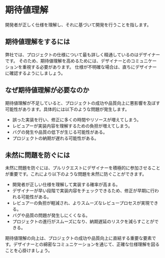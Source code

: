 # 期待値理解

開発者が正しく仕様を理解し、それに基づいて開発を行うことを指します。

## 期待値理解をするには
弊社では、プロジェクトの仕様について最も詳しく精通しているのはデザイナーです。
そのため、期待値理解を高めるためには、デザイナーとのコミュニケーションを重視する必要があります。
仕様が不明確な場合は、直ちにデザイナーに確認するようにしましょう。

## なぜ期待値理解が必要なのか
期待値理解が不足していると、プロジェクトの成功や品質向上に悪影響を及ぼす可能性があります。具体的には以下のような問題が発生します。
- 誤った実装を行い、修正に多くの時間やリソースが増えてしまう。
- レビュアーが実装内容を理解するための負担が増えてしまう。
- バグの発生や品質の低下が生じる可能性がある。
- プロジェクトの納期が遅れる可能性がある。

## 未然に問題を防ぐには
未然に問題を防ぐには、プルリクエストにデザイナーを積極的に参加させることが重要です。これにより以下のような問題を未然に防ぐことができます。
- 開発者が正しい仕様を理解して実装する確率が高まる。
- デザイナーが早い段階で実装内容をチェックできるため、修正が早期に行われる可能性がある。
- レビュアーの負担が軽減され、よりスムーズなレビュープロセスが実現できる。
- バグや品質の問題が発生しにくくなる。
- プロジェクトの進行がスムーズになり、納期遅延のリスクを減らすことができる。

期待値理解の向上は、プロジェクトの成功や品質向上に直結する重要な要素です。デザイナーとの綿密なコミュニケーションを通じて、正確な仕様理解を図ることを心掛けましょう。